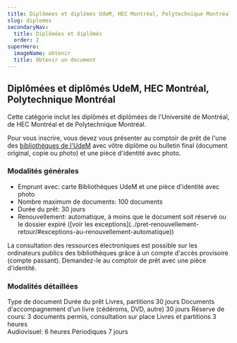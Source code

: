 ```yaml
---
title: Diplômées et diplômés UdeM, HEC Montréal, Polytechnique Montréal
slug: diplomes
secondaryNav:
  title: Diplômées et diplômés
  order: 2
superHero:
  imageName: obtenir
  title: Obtenir un document
---
```



## Diplômées et diplômés UdeM, HEC Montréal, Polytechnique Montréal

Cette catégorie inclut les diplômés et diplômées de l'Université de Montréal, de HEC Montréal et de Polytechnique Montréal.

Pour vous inscrire, vous devez vous présenter au comptoir de prêt de l'une des [bibliothèques de l'UdeM](/espaces/#liste-bibliotheques) avec vôtre diplôme ou bulletin final (document original, copie ou photo) et une pièce d'identité avec photo.

### Modalités générales

<ul style={{ listStyleType: "none", paddingLeft: 0 }}>
<li style={{ display: "flex", alignItems: "center", gap: "0.5rem" }}><IdentificationCardIcon size={32} color="BleuFonce"/> Emprunt avec: carte Bibliothèques UdeM et une pièce d'identité avec photo</li>
<li style={{ display: "flex", alignItems: "center", gap: "0.5rem" }}><BooksIcon size={32} color="BleuFonce"/> Nombre maximum de documents: 100 documents</li>
<li style={{ display: "flex", alignItems: "center", gap: "0.5rem" }}><CalendarDotsIcon size={32} color="BleuFonce"/> Durée du prêt: 30 jours</li>
<li style={{ display: "flex", alignItems: "center", gap: "0.5rem" }}><RepeatIcon size={32} color="BleuFonce"/> Renouvellement: automatique, à moins que le document soit réservé ou le dossier expiré ([voir les exceptions](../pret-renouvellement-retour/#exceptions-au-renouvellement-automatique))</li>
</ul>

La consultation des ressources électroniques est possible sur les ordinateurs publics des bibliothèques grâce à un compte d'accès provisoire (compte passant). Demandez-le au comptoir de prêt avec une pièce d'identité.

### Modalités détaillées

<TableContainer component={Paper}>
      <Table sx={{ minWidth: 650 }} aria-label="simple table">
        <TableHead>
          <TableRow>
            <TableCell>Type de document</TableCell>
            <TableCell align="right">Durée du prêt</TableCell>
          </TableRow>
        </TableHead>
        <TableBody>
          <TableRow sx={{ '&:last-child td, &:last-child th': { border: 0 } }}>
            <TableCell>Livres, partitions</TableCell>
            <TableCell align="right">30 jours</TableCell>
          </TableRow>
          <TableRow sx={{ '&:last-child td, &:last-child th': { border: 0 } }}>
            <TableCell>Documents d'accompagnement d'un livre (cédéroms, DVD, autre)</TableCell>
            <TableCell align="right">30 jours</TableCell>
          </TableRow>
          <TableRow sx={{ '&:last-child td, &:last-child th': { border: 0 } }}>
            <TableCell>Réserve de cours: 3 documents permis, consultation sur place</TableCell>
            <TableCell align="right">Livres et partitions  3 heures <br/> Audiovisuel: 6 heures</TableCell>
          </TableRow>
            <TableRow sx={{ '&:last-child td, &:last-child th': { border: 0 } }}>
            <TableCell>Périodiques</TableCell>
            <TableCell align="right">7 jours</TableCell>
          </TableRow>
        </TableBody>
      </Table>
    </TableContainer>
